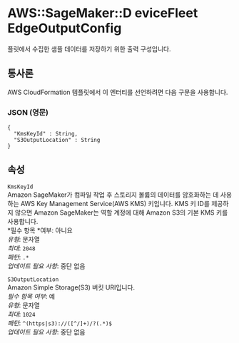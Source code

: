 # AWS::SageMaker::D eviceFleet EdgeOutputConfig

플릿에서 수집한 샘플 데이터를 저장하기 위한 출력 구성입니다.

## 통사론

AWS CloudFormation 템플릿에서 이 엔터티를 선언하려면 다음 구문을 사용합니다.

### JSON (영문)

```
{
  "KmsKeyId" : String,
  "S3OutputLocation" : String
}
```

## 속성

`KmsKeyId`  
Amazon SageMaker가 컴파일 작업 후 스토리지 볼륨의 데이터를 암호화하는 데 사용하는 AWS Key Management Service(AWS KMS) 키입니다. KMS 키 ID를 제공하지 않으면 Amazon SageMaker는 역할 계정에 대해 Amazon S3의 기본 KMS 키를 사용합니다.  
*필수 항목 *여부: 아니요  
_유형_: 문자열  
_최대_: `2048`  
_패턴_: `.*`  
_업데이트 필요 사항_: 중단 없음

`S3OutputLocation`  
Amazon Simple Storage(S3) 버킷 URI입니다.  
_필수 항목 여부_: 예  
_유형_: 문자열  
_최대_: `1024`  
_패턴_: `^(https|s3)://([^/]+)/?(.*)$`  
_업데이트 필요 사항_: 중단 없음
